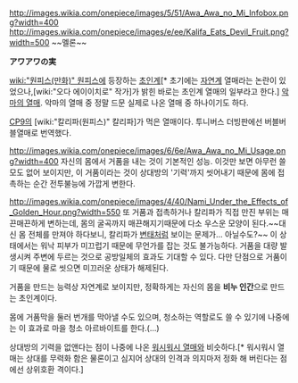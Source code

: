 http://images.wikia.com/onepiece/images/5/51/Awa_Awa_no_Mi_Infobox.png?width=400
http://images.wikia.com/onepiece/images/e/ee/Kalifa_Eats_Devil_Fruit.png?width=500
~~멜론~~

'''アワアワの実'''

[[wiki:"원피스(만화)" 원피스]]에 등장하는 [[초인계]][* 초기에는 [[자연계]] 열매라는 논란이 있었으나,[wiki:"오다 에이이치로" 작가]가 밝힌 바로는 초인계 열매의 일부라고 한다.] [[악마의 열매]]. 악마의 열매 중 정말 드문 실제로 나온 열매 중 하나이기도 하다.

[[CP9]]의 [wiki:"칼리파(원피스)" 칼리파]가 먹은 열매이다.
투니버스 더빙판에선 버블버블열매로 번역했다.


http://images.wikia.com/onepiece/images/6/6e/Awa_Awa_no_Mi_Usage.png?width=400
자신의 몸에서 거품을 내는 것이 기본적인 성능. 이것만 보면 아무런 쓸모도 없어 보이지만, 이 거품이라는 것이 상대방의 '기력'까지 씻어내기 때문에 몸에 접촉하는 순간 전투불능에 가깝게 변한다.


http://images.wikia.com/onepiece/images/4/40/Nami_Under_the_Effects_of_Golden_Hour.png?width=550
또 거품과 접촉하거나 칼리파가 직접 만진 부위는 매끈매끈하게 변하는데, 몸의 굴곡까지 매끈해지기때문에 다소 우스운 모양이 된다.~~대신 몸 전체를 만져야 하다보니, 칼리파가 [[변태]]처럼 보이는 문제가... 아닐수도?~~ 이 상태에서는 워낙 피부가 미끄럽기 때문에 무언가를 잡는 것도 불가능하다. 거품을 대량 발생시켜 주변에 두르는 것으로 공방일체의 효과도 기대할 수 있다. 다만 단점으로 거품이기 때문에 물로 씻으면 미끄러운 상태가 해제된다.

거품을 만드는 능력상 자연계로 보이지만, 정확하게는 자신의 몸을 '''비누 인간'''으로 만드는 초인계이다.


몸에 거품막을 둘러 번개를 막아낼 수도 있으며, 청소하는 역할로도 쓸 수 있기에 나중에는 이 효과로 마을 청소 아르바이트를 한다.(...)

상대방의 기력을 없앤다는 점이 나중에 나온 [[워시워시 열매]]와 비슷하다.[* 워시워시 열매는 상대를 무력화 함은 물론이고 심지어 상대의 인격과 의지마저 정화 해 버린다는 점에선 상위호환 격이다.]
